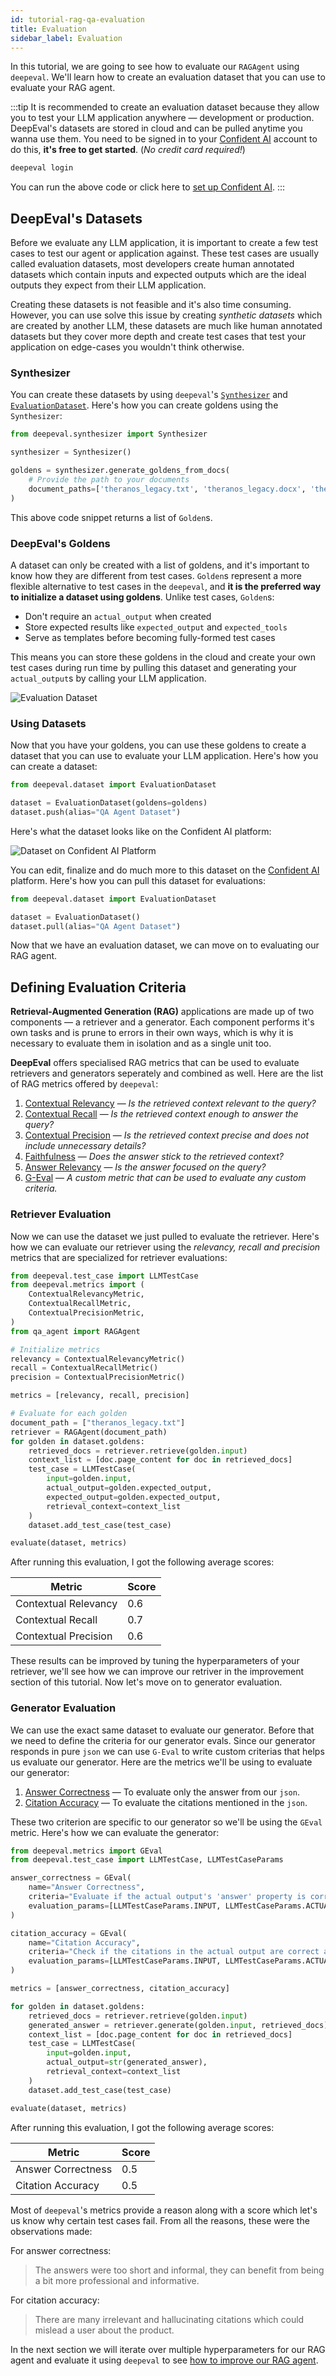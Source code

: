 ```yaml
---
id: tutorial-rag-qa-evaluation
title: Evaluation
sidebar_label: Evaluation
---
```


In this tutorial, we are going to see how to evaluate our `RAGAgent` using `deepeval`. We'll learn how to create an evaluation dataset that you can use to evaluate your RAG agent.

:::tip
It is recommended to create an evaluation dataset because they allow you to test your LLM application anywhere — development or production. DeepEval's datasets are stored in cloud and can be pulled anytime you wanna use them. You need to be signed in to your [Confident AI](https://www.confident-ai.com) account to do this, **it's free to get started**. (_No credit card required!_)

```bash
deepeval login
```

You can run the above code or click here to [set up Confident AI](https://deepeval.com/tutorials/tutorial-setup#setting-up-confident-ai).
:::

## DeepEval's Datasets

Before we evaluate any LLM application, it is important to create a few test cases to test our agent or application against. These test cases are usually called evaluation datasets, most developers create human annotated datasets which contain inputs and expected outputs which are the ideal outputs they expect from their LLM application.

Creating these datasets is not feasible and it's also time consuming. However, you can use solve this issue by creating _synthetic datasets_ which are created by another LLM, these datasets are much like human annotated datasets but they cover more depth and create test cases that test your application on edge-cases you wouldn't think otherwise.

### Synthesizer

You can create these datasets by using `deepeval`'s [`Synthesizer`](https://deepeval.com/docs/synthesizer-introduction) and [`EvaluationDataset`](https://deepeval.com/docs/evaluation-datasets#create-a-dataset). Here's how you can create goldens using the `Synthesizer`:

```python
from deepeval.synthesizer import Synthesizer

synthesizer = Synthesizer()

goldens = synthesizer.generate_goldens_from_docs(
    # Provide the path to your documents
    document_paths=['theranos_legacy.txt', 'theranos_legacy.docx', 'theranos_legacy.pdf']
)
```

This above code snippet returns a list of `Golden`s.

### DeepEval's Goldens

A dataset can only be created with a list of goldens, and it's important to know how they are different from test cases. `Golden`s represent a more flexible alternative to test cases in the `deepeval`, and **it is the preferred way to initialize a dataset using goldens**. Unlike test cases, `Golden`s:

- Don't require an `actual_output` when created
- Store expected results like `expected_output` and `expected_tools`
- Serve as templates before becoming fully-formed test cases

This means you can store these goldens in the cloud and create your own test cases during run time by pulling this dataset and generating your `actual_output`s by calling your LLM application.

![Evaluation Dataset](https://deepeval-docs.s3.us-east-1.amazonaws.com/docs:evaluation-dataset.png)

### Using Datasets

Now that you have your goldens, you can use these goldens to create a dataset that you can use to evaluate your LLM application. Here's how you can create a dataset:

```python
from deepeval.dataset import EvaluationDataset

dataset = EvaluationDataset(goldens=goldens)
dataset.push(alias="QA Agent Dataset")
```

Here's what the dataset looks like on the Confident AI platform:

![Dataset on Confident AI Platform](https://deepeval-docs.s3.us-east-1.amazonaws.com/tutorials:qa-agent:dataset-platform.png)

You can edit, finalize and do much more to this dataset on the [Confident AI](https://www.confident-ai.com) platform. Here's how you can pull this dataset for evaluations:

```python
from deepeval.dataset import EvaluationDataset

dataset = EvaluationDataset()
dataset.pull(alias="QA Agent Dataset")
```

Now that we have an evaluation dataset, we can move on to evaluating our RAG agent.

## Defining Evaluation Criteria

**Retrieval-Augmented Generation (RAG)** applications are made up of two components — a retriever and a generator. Each component performs it's own tasks and is prune to errors in their own ways, which is why it is necessary to evaluate them in isolation and as a single unit too. 

**DeepEval** offers specialised RAG metrics that can be used to evaluate retrievers and generators seperately and combined as well. Here are the list of RAG metrics offered by `deepeval`:

1. [Contextual Relevancy](https://deepeval.com/docs/metrics-contextual-relevancy) — _Is the retrieved context relevant to the query?_
2. [Contextual Recall](https://deepeval.com/docs/metrics-contextual-recall) — _Is the retrieved context enough to answer the query?_
3. [Contextual Precision](https://deepeval.com/docs/metrics-contextual-precision) — _Is the retrieved context precise and does not include unnecessary details?_
4. [Faithfulness](https://deepeval.com/docs/metrics-faithfulness) — _Does the answer stick to the retrieved context?_
5. [Answer Relevancy](https://deepeval.com/docs/metrics-answer-relevancy) — _Is the answer focused on the query?_
6. [G-Eval](https://deepeval.com/docs/metrics-llm-evals) — _A custom metric that can be used to evaluate any custom criteria._

### Retriever Evaluation

Now we can use the dataset we just pulled to evaluate the retriever. Here's how we can evaluate our retriever using the _relevancy, recall and precision_ metrics that are specialized for retriever evaluations:

```python
from deepeval.test_case import LLMTestCase
from deepeval.metrics import (
    ContextualRelevancyMetric,
    ContextualRecallMetric,
    ContextualPrecisionMetric,
)
from qa_agent import RAGAgent

# Initialize metrics
relevancy = ContextualRelevancyMetric()
recall = ContextualRecallMetric()
precision = ContextualPrecisionMetric()

metrics = [relevancy, recall, precision]

# Evaluate for each golden
document_path = ["theranos_legacy.txt"]
retriever = RAGAgent(document_path)
for golden in dataset.goldens:
    retrieved_docs = retriever.retrieve(golden.input)
    context_list = [doc.page_content for doc in retrieved_docs]
    test_case = LLMTestCase(
        input=golden.input,
        actual_output=golden.expected_output,
        expected_output=golden.expected_output,
        retrieval_context=context_list
    )
    dataset.add_test_case(test_case)

evaluate(dataset, metrics)
```

After running this evaluation, I got the following average scores:

| Metric               | Score |
|----------------------|-------|
| Contextual Relevancy | 0.6   |
| Contextual Recall    | 0.7   |
| Contextual Precision | 0.6   |

These results can be improved by tuning the hyperparameters of your retriever, we'll see how we can improve our retriver in the improvement section of this tutorial. Now let's move on to generator evaluation.

### Generator Evaluation

We can use the exact same dataset to evaluate our generator. Before that we need to define the criteria for our generator evals. Since our generator responds in pure `json` we can use `G-Eval` to write custom criterias that helps us evaluate our generator. Here are the metrics we'll be using to evaluate our generator:

1. [Answer Correctness](https://deepeval.com/docs/metrics-llm-evals) — To evaluate only the answer from our `json`.
2. [Citation Accuracy](https://deepeval.com/docs/metrics-llm-evals) — To evaluate the citations mentioned in the `json`.

These two criterion are specific to our generator so we'll be using the `GEval` metric. Here's how we can evaluate the generator:

```python
from deepeval.metrics import GEval
from deepeval.test_case import LLMTestCase, LLMTestCaseParams

answer_correctness = GEval(
    name="Answer Correctness",
    criteria="Evaluate if the actual output's 'answer' property is correct and complete from the input and retrieved context. If the answer is not correct or complete, reduce score."
    evaluation_params=[LLMTestCaseParams.INPUT, LLMTestCaseParams.ACTUAL_OUTPUT, LLMTestCaseParams.RETRIEVAL_CONTEXT]
)

citation_accuracy = GEval(
    name="Citation Accuracy",
    criteria="Check if the citations in the actual output are correct and relevant based on input and retrieved context. If they're not correct, reduce score."
    evaluation_params=[LLMTestCaseParams.INPUT, LLMTestCaseParams.ACTUAL_OUTPUT, LLMTestCaseParams.RETRIEVAL_CONTEXT]
)

metrics = [answer_correctness, citation_accuracy]

for golden in dataset.goldens:
    retrieved_docs = retriever.retrieve(golden.input)
    generated_answer = retriever.generate(golden.input, retrieved_docs)
    context_list = [doc.page_content for doc in retrieved_docs]
    test_case = LLMTestCase(
        input=golden.input,
        actual_output=str(generated_answer),
        retrieval_context=context_list
    )
    dataset.add_test_case(test_case)

evaluate(dataset, metrics)
```

After running this evaluation, I got the following average scores:

| Metric               | Score |
|----------------------|-------|
| Answer Correctness   | 0.5   |
| Citation Accuracy    | 0.5   |

Most of `deepeval`'s metrics provide a reason along with a score which let's us know why certain test cases fail. From all the reasons, these were the observations made:

For answer correctness:

> The answers were too short and informal, they can benefit from being a bit more professional and informative.

For citation accuracy:

> There are many irrelevant and hallucinating citations which could mislead a user about the product.

In the next section we will iterate over multiple hyperparameters for our RAG agent and evaluate it using `deepeval` to see [how to improve our RAG agent](/tutorials/rag-qa-agent/tutorial-rag-qa-improvement).